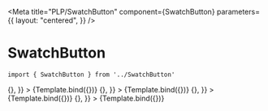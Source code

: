
<Meta
    title="PLP/SwatchButton"
    component={SwatchButton}
    parameters={{
        layout: "centered",
    }}
/>


# SwatchButton



```
import { SwatchButton } from '../SwatchButton'
```

<Canvas>
    <Story
        name="Text - Unchecked"
        args={{
            value: "32",
            type: "text",
            checked: false,
            onClick: () => {},
        }}
    >
        {Template.bind({})}
    </Story>
    <Story
        name="Text - Checked"
        args={{
            value: "32",
            type: "text",
            checked: true,
            onClick: () => {},
        }}
    >
        {Template.bind({})}
    </Story>
    <Story
        name="Color - Unchecked"
        args={{
            value: "blue",
            type: "color",
            checked: false,
            onClick: () => {},
        }}
    >
        {Template.bind({})}
    </Story>
    <Story
        name="Color - Checked"
        args={{
            value: "blue",
            type: "color",
            checked: true,
            onClick: () => {},
        }}
    >
        {Template.bind({})}
    </Story>
</Canvas>
